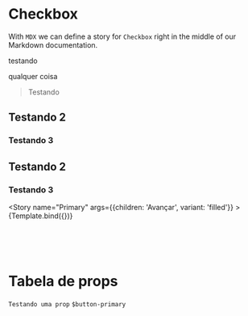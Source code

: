 

<Meta title="Components/Button" component={Button} />

# Checkbox

With `MDX` we can define a story for `Checkbox` right in the middle of our Markdown documentation.

<p>testando</p>

<div style={{backgroundColor: 'red'}}>
  qualquer coisa
</div>

> Testando
## Testando 2
### Testando 3


## Testando 2
### Testando 3

<Story name="Primary" args={{children: 'Avançar', variant: 'filled'}} >
  {Template.bind({})}
</Story>

<br/>
<br/>
<br/>

# Tabela de props
<ArgsTable of={Button} />

`Testando uma prop`
`$button-primary`